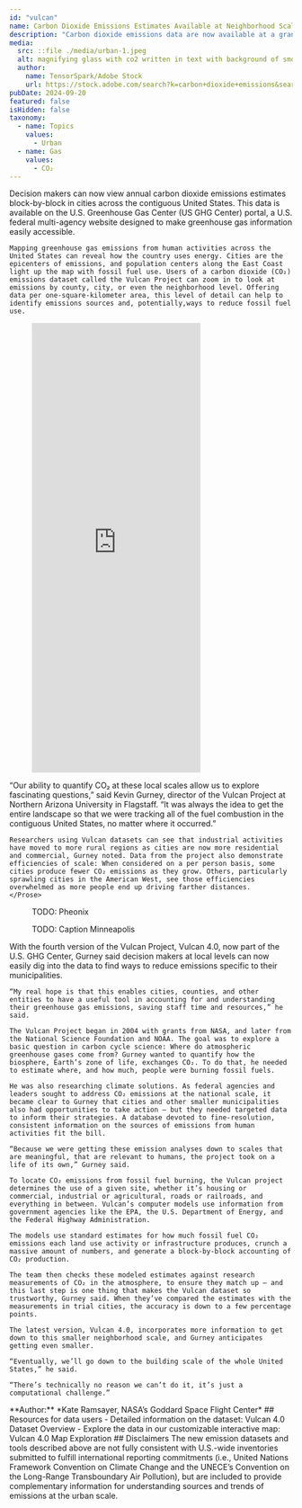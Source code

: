 ```yaml
---
id: "vulcan"
name: Carbon Dioxide Emissions Estimates Available at Neighborhood Scale
description: "Carbon dioxide emissions data are now available at a granular level, from city blocks to entire counties across the contiguous U.S. The latest dataset from the Vulcan Project, called Vulcan 4.0, helps researchers to analyze annual CO₂ emissions at fine scales and helps decision makers to develop localized carbon management strategies"
media:
  src: ::file ./media/urban-1.jpeg
  alt: magnifying glass with co2 written in text with background of smoke coming out of factories.
  author:
    name: TensorSpark/Adobe Stock
    url: https://stock.adobe.com/search?k=carbon+dioxide+emissions&search_type=usertyped&asset_id=794854919
pubDate: 2024-09-20
featured: false
isHidden: false
taxonomy:
  - name: Topics
    values:
      - Urban
  - name: Gas
    values:
      - CO₂
---
```


<Block>
  <Prose>
    Decision makers can now view annual carbon dioxide emissions estimates block-by-block in cities across the contiguous United States. This data is available on the U.S. Greenhouse Gas Center (US GHG Center) portal, a U.S. federal multi-agency website designed to make greenhouse gas information easily accessible.

    Mapping greenhouse gas emissions from human activities across the United States can reveal how the country uses energy. Cities are the epicenters of emissions, and population centers along the East Coast light up the map with fossil fuel use. Users of a carbon dioxide (CO₂) emissions dataset called the Vulcan Project can zoom in to look at emissions by county, city, or even the neighborhood level. Offering data per one-square-kilometer area, this level of detail can help to identify emissions sources and, potentially,ways to reduce fossil fuel use.
  </Prose>
</Block>

<Block type="wide">
  <Figure>
    <Embed
      height="800"
      src="https://earth.gov/ghgcenter/custom-interfaces/urban-dashboard/?dataset=vulcan"
    />
  </Figure>
</Block>

<Block>
  <Prose>
    “Our ability to quantify CO₂ at these local scales allow us to explore fascinating questions,” said Kevin Gurney, director of the Vulcan Project at Northern Arizona University in Flagstaff. “It was always the idea to get the entire landscape so that we were tracking all of the fuel combustion in the contiguous United States, no matter where it occurred.”

    Researchers using Vulcan datasets can see that industrial activities have moved to more rural regions as cities are now more residential and commercial, Gurney noted. Data from the project also demonstrate efficiencies of scale: When considered on a per person basis, some cities produce fewer CO₂ emissions as they grow. Others, particularly sprawling cities in the American West, see those efficiencies overwhelmed as more people end up driving farther distances.
    </Prose>
  </Block>

<Block>
  <Figure>
    <Map
      datasetId='vulcan-ffco2-yeargrid-v4'
      layerId='vulcan-res-co2'
      dateTime='2021-01-01'
      compareDateTime='2021-01-01'
      center={[-112.0546935, 33.6055498]}
      zoom={8}
    />
    <Caption>
      TODO: Pheonix
    </Caption>
  </Figure>
</Block>

<Block>
  <Figure>
    <Map
      datasetId='vulcan-ffco2-yeargrid-v4'
      layerId='vulcan-res-co2'
      dateTime='2021-01-01'
      compareDateTime='2021-01-01'
      center={[-93.4173653, 44.9707124]}
      zoom={8}
    />
    <Caption>
      TODO: Caption Minneapolis
    </Caption>
  </Figure>
</Block>

<Block>
  <Prose>
    With the fourth version of the Vulcan Project, Vulcan 4.0, now part of the U.S. GHG Center, Gurney said decision makers at local levels can now easily dig into the data to find ways to reduce emissions specific to their municipalities.

    “My real hope is that this enables cities, counties, and other entities to have a useful tool in accounting for and understanding their greenhouse gas emissions, saving staff time and resources,” he said.

    The Vulcan Project began in 2004 with grants from NASA, and later from the National Science Foundation and NOAA. The goal was to explore a basic question in carbon cycle science: Where do atmospheric greenhouse gases come from? Gurney wanted to quantify how the biosphere, Earth’s zone of life, exchanges CO₂. To do that, he needed to estimate where, and how much, people were burning fossil fuels.

    He was also researching climate solutions. As federal agencies and leaders sought to address CO₂ emissions at the national scale, it became clear to Gurney that cities and other smaller municipalities also had opportunities to take action – but they needed targeted data to inform their strategies. A database devoted to fine-resolution, consistent information on the sources of emissions from human activities fit the bill.

    “Because we were getting these emission analyses down to scales that are meaningful, that are relevant to humans, the project took on a life of its own,” Gurney said.

    To locate CO₂ emissions from fossil fuel burning, the Vulcan project determines the use of a given site, whether it’s housing or commercial, industrial or agricultural, roads or railroads, and everything in between. Vulcan’s computer models use information from government agencies like the EPA, the U.S. Department of Energy, and the Federal Highway Administration.

    The models use standard estimates for how much fossil fuel CO₂ emissions each land use activity or infrastructure produces, crunch a massive amount of numbers, and generate a block-by-block accounting of CO₂ production.

    The team then checks these modeled estimates against research measurements of CO₂ in the atmosphere, to ensure they match up – and this last step is one thing that makes the Vulcan dataset so trustworthy, Gurney said. When they’ve compared the estimates with the measurements in trial cities, the accuracy is down to a few percentage points.

    The latest version, Vulcan 4.0, incorporates more information to get down to this smaller neighborhood scale, and Gurney anticipates getting even smaller.

    “Eventually, we’ll go down to the building scale of the whole United States,” he said.

    “There’s technically no reason we can’t do it, it’s just a computational challenge.”

  </Prose>

</Block>

<Block>
    <Prose>
    **Author:** 
    *Kate Ramsayer, NASA’s Goddard Space Flight Center*
    </Prose>
</Block>

<Block>
    <Prose>
    ## Resources for data users
    - Detailed information on the dataset: <Link to="/data-catalog/vulcan-ffco2-yeargrid-v4">Vulcan 4.0 Dataset Overview</Link>
    - Explore the data in our customizable interactive map: <Link to="/exploration?search=vulcan-ffco2-yeargrid-v4">Vulcan 4.0 Map Exploration</Link>
    </Prose>

</Block>

<Block>
    <Prose>
    ## Disclaimers
    The new emission datasets and tools described above are not fully consistent with U.S.-wide inventories submitted to fulfill international reporting commitments (i.e., United Nations Framework Convention on Climate Change and the UNECE’s Convention on the Long-Range Transboundary Air Pollution), but are included to provide complementary information for understanding sources and trends of emissions at the urban scale.
    </Prose>

</Block>

